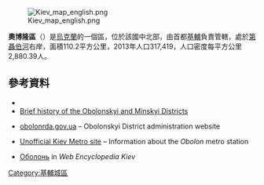 [[Image:Kiev_map_english.png|right]]

'''奧博隆區'''（{{lang-uk|Оболонський район|Obolons'kyi raion}}）是[[烏克蘭|烏克蘭]]的一個區，位於該國中北部，由首都[[基輔|基輔]]負責管轄，處於[[第聶伯河|第聶伯河]]右岸，面積110.2平方公里，2013年人口317,419，人口密度每平方公里2,880.39人。

==參考資料==
*{{url|obolonrda.gov.ua/}}
* [https://web.archive.org/web/20050305043950/http://fotw.fivestarflags.com/ua-kv-md.html Brief history of the Obolonskyi and Minskyi Districts]
* {{uk icon}} [https://web.archive.org/web/20080206053935/http://www.obolonrda.gov.ua/ obolonrda.gov.ua] – Obolonskyi District administration website
* {{ru icon}} [https://web.archive.org/web/20150816022611/http://www.metropoliten.kiev.ua/station.php?lang=0&station_id=21 Unofficial Kiev Metro site] – Information about the ''Obolon'' metro station
* {{uk icon}} [http://wek.kiev.ua/uk/Оболонь Оболонь] {{Wayback|url=http://wek.kiev.ua/uk/%D0%9E%D0%B1%D0%BE%D0%BB%D0%BE%D0%BD%D1%8C |date=20200702124510 }} in ''Web Encyclopedia Kiev''

{{coord|50|31|1.2|N|30|30|8.3|E|type:landmark_region:UA|display=title}}

{{基輔行政區劃}}
{{KievCity-geo-stub}}

[[Category:基輔城區|Category:基輔城區]]